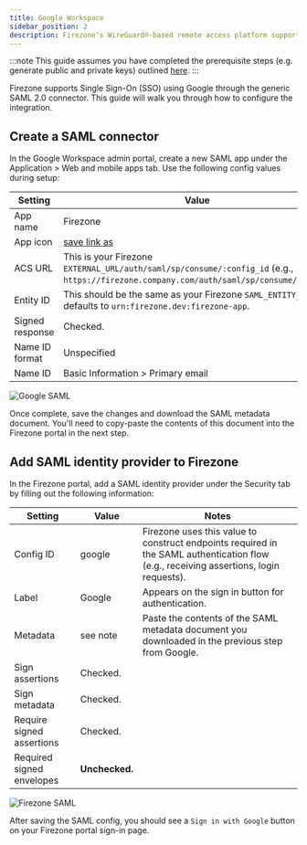 ```yaml
---
title: Google Workspace
sidebar_position: 2
description: Firezone's WireGuard®-based remote access platform supports using Google as a single sign-on provider using a SAML 2.0 connector.
---
```


:::note
This guide assumes you have completed the prerequisite steps
(e.g. generate public and private keys) outlined [here](/authenticate/saml#prerequisites).
:::

Firezone supports Single Sign-On (SSO) using Google through the generic SAML 2.0
connector. This guide will walk you through how to configure the integration.

## Create a SAML connector

In the Google Workspace admin portal, create a new SAML app under
the Application > Web and mobile apps tab. Use the following config values during setup:

| Setting         | Value                                                                                                                                    |
|-----------------|------------------------------------------------------------------------------------------------------------------------------------------|
| App name        | Firezone                                                                                                                                 |
| App icon        | [save link as](https://user-images.githubusercontent.com/52545545/202567638-513dba14-ea8c-4da8-8f75-341310f1e456.png)                    |
| ACS URL         | This is your Firezone `EXTERNAL_URL/auth/saml/sp/consume/:config_id` (e.g., `https://firezone.company.com/auth/saml/sp/consume/google`). |
| Entity ID       | This should be the same as your Firezone `SAML_ENTITY_ID`, defaults to `urn:firezone.dev:firezone-app`.                                  |
| Signed response | Checked.                                                                                                                                 |
| Name ID format  | Unspecified                                                                                                                              |
| Name ID         | Basic Information > Primary email                                                                                                        |

![Google SAML](https://user-images.githubusercontent.com/52545545/202566493-43cfc9c6-3d7f-4636-9cd9-a1a94187491c.png)

Once complete, save the changes and download the SAML metadata document. You'll need
to copy-paste the contents of this document into the Firezone portal in the next step.

## Add SAML identity provider to Firezone

In the Firezone portal, add a SAML identity provider under the Security tab
by filling out the following information:

| Setting                   | Value          | Notes                                                                                                                                  |
|---------------------------|----------------|----------------------------------------------------------------------------------------------------------------------------------------|
| Config ID                 | google         | Firezone uses this value to construct endpoints required in the SAML authentication flow (e.g., receiving assertions, login requests). |
| Label                     | Google         | Appears on the sign in button for authentication.                                                                                      |
| Metadata                  | see note       | Paste the contents of the SAML metadata document you downloaded in the previous step from Google.                                      |
| Sign assertions           | Checked.       |                                                                                                                                        |
| Sign metadata             | Checked.       |                                                                                                                                        |
| Require signed assertions | Checked.       |                                                                                                                                        |
| Required signed envelopes | **Unchecked.** |                                                                                                                                        |

![Firezone SAML](https://user-images.githubusercontent.com/52545545/202566502-3a06694b-249e-4330-9f6b-39004eb36406.png)

After saving the SAML config, you should see a `Sign in with Google` button
on your Firezone portal sign-in page.
